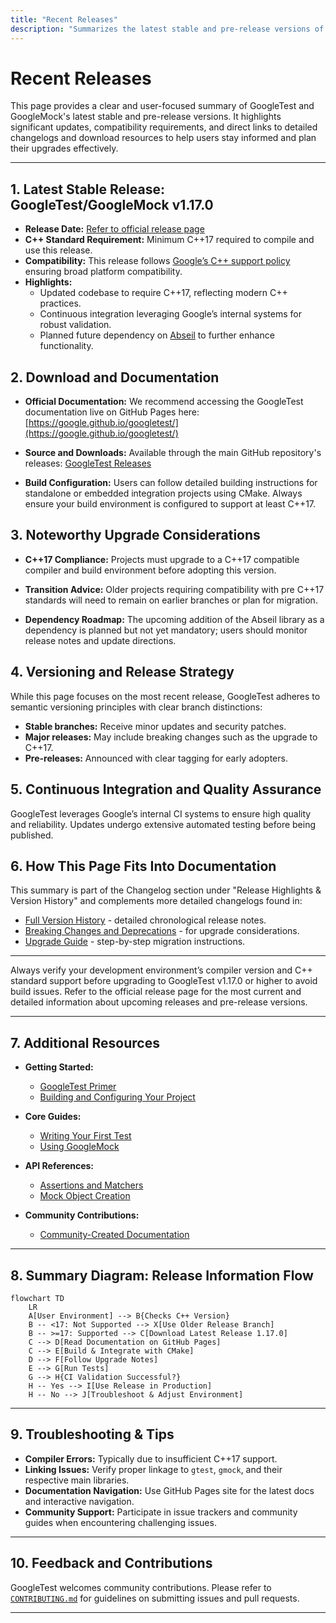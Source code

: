 ```yaml
---
title: "Recent Releases"
description: "Summarizes the latest stable and pre-release versions of GoogleTest/GoogleMock, providing direct links to detailed changelogs and download sources. Includes high-level notes on noteworthy updates, with emphasis on anything that affects upgrade planning or introduces major improvement."
---
```


# Recent Releases

This page provides a clear and user-focused summary of GoogleTest and GoogleMock's latest stable and pre-release versions. It highlights significant updates, compatibility requirements, and direct links to detailed changelogs and download resources to help users stay informed and plan their upgrades effectively.

---

## 1. Latest Stable Release: GoogleTest/GoogleMock v1.17.0

- **Release Date:** [Refer to official release page](https://github.com/google/googletest/releases/tag/v1.17.0)
- **C++ Standard Requirement:** Minimum C++17 required to compile and use this release.
- **Compatibility:** This release follows [Google’s C++ support policy](https://opensource.google/documentation/policies/cplusplus-support#c_language_standard) ensuring broad platform compatibility.
- **Highlights:**
  - Updated codebase to require C++17, reflecting modern C++ practices.
  - Continuous integration leveraging Google’s internal systems for robust validation.
  - Planned future dependency on [Abseil](https://github.com/abseil/abseil-cpp) to further enhance functionality.

## 2. Download and Documentation

- **Official Documentation:**
  We recommend accessing the GoogleTest documentation live on GitHub Pages here:
  [https://google.github.io/googletest/](https://google.github.io/googletest/)

- **Source and Downloads:**
  Available through the main GitHub repository's releases:
  [GoogleTest Releases](https://github.com/google/googletest/releases)

- **Build Configuration:**
  Users can follow detailed building instructions for standalone or embedded integration projects using CMake. Always ensure your build environment is configured to support at least C++17.

## 3. Noteworthy Upgrade Considerations

- **C++17 Compliance:**
  Projects must upgrade to a C++17 compatible compiler and build environment before adopting this version.

- **Transition Advice:**
  Older projects requiring compatibility with pre C++17 standards will need to remain on earlier branches or plan for migration.

- **Dependency Roadmap:**
  The upcoming addition of the Abseil library as a dependency is planned but not yet mandatory; users should monitor release notes and update directions.

## 4. Versioning and Release Strategy

While this page focuses on the most recent release, GoogleTest adheres to semantic versioning principles with clear branch distinctions:

- **Stable branches:** Receive minor updates and security patches.
- **Major releases:** May include breaking changes such as the upgrade to C++17.
- **Pre-releases:** Announced with clear tagging for early adopters.

## 5. Continuous Integration and Quality Assurance

GoogleTest leverages Google’s internal CI systems to ensure high quality and reliability. Updates undergo extensive automated testing before being published.

## 6. How This Page Fits Into Documentation

This summary is part of the Changelog section under "Release Highlights & Version History" and complements more detailed changelogs found in:

- [Full Version History](https://github.com/google/googletest/releases) - detailed chronological release notes.
- [Breaking Changes and Deprecations](#) - for upgrade considerations.
- [Upgrade Guide](#) - step-by-step migration instructions.

---

<Tip>
Always verify your development environment’s compiler version and C++ standard support before upgrading to GoogleTest v1.17.0 or higher to avoid build issues.
</Tip>

<Note>
Refer to the official release page for the most current and detailed information about upcoming releases and pre-release versions.
</Note>

---

## 7. Additional Resources

- **Getting Started:**
  - [GoogleTest Primer](https://google.github.io/googletest/primer.html)
  - [Building and Configuring Your Project](https://github.com/google/googletest/blob/main/googletest/README.md)

- **Core Guides:**
  - [Writing Your First Test](https://google.github.io/googletest/writing-tests.html)
  - [Using GoogleMock](https://google.github.io/googletest/gmock_for_dummies.html)

- **API References:**
  - [Assertions and Matchers](https://google.github.io/googletest/reference/assertions.html)
  - [Mock Object Creation](https://google.github.io/googletest/gmock_cook_book.html#mock-basic)

- **Community Contributions:**
  - [Community-Created Documentation](https://github.com/google/googletest/blob/main/docs/community_created_documentation.md)

---

## 8. Summary Diagram: Release Information Flow

```mermaid
flowchart TD
    LR
    A[User Environment] --> B{Checks C++ Version}
    B -- <17: Not Supported --> X[Use Older Release Branch]
    B -- >=17: Supported --> C[Download Latest Release 1.17.0]
    C --> D[Read Documentation on GitHub Pages]
    C --> E[Build & Integrate with CMake]
    D --> F[Follow Upgrade Notes]
    E --> G[Run Tests]
    G --> H{CI Validation Successful?}
    H -- Yes --> I[Use Release in Production]
    H -- No --> J[Troubleshoot & Adjust Environment]
```

---

## 9. Troubleshooting & Tips

- **Compiler Errors:** Typically due to insufficient C++17 support.
- **Linking Issues:** Verify proper linkage to `gtest`, `gmock`, and their respective main libraries.
- **Documentation Navigation:** Use GitHub Pages site for the latest docs and interactive navigation.
- **Community Support:** Participate in issue trackers and community guides when encountering challenging issues.

---

## 10. Feedback and Contributions

GoogleTest welcomes community contributions. Please refer to [`CONTRIBUTING.md`](https://github.com/google/googletest/blob/main/CONTRIBUTING.md) for guidelines on submitting issues and pull requests.

---